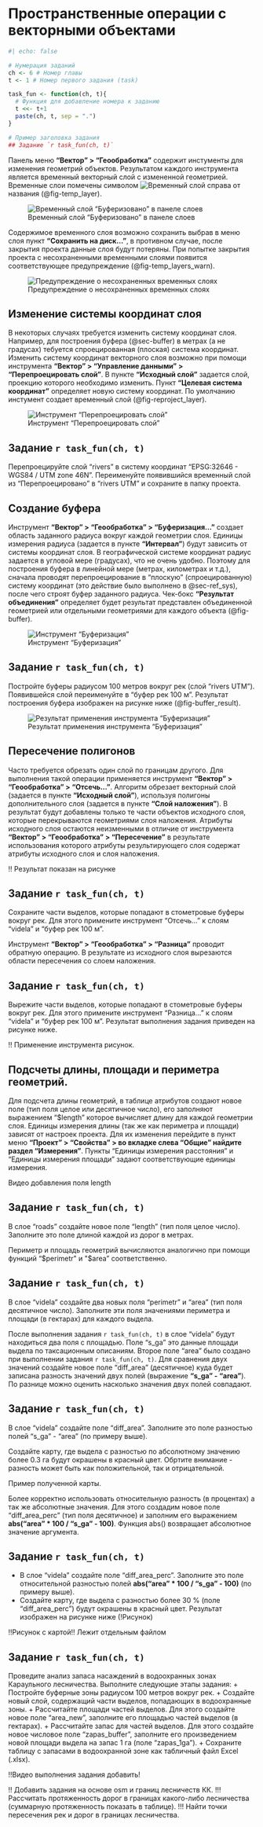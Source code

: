 # Пространственные операции с векторными объектами

```r
#| echo: false

# Нумерация заданий
ch <- 6 # Номер главы
t <- 1 # Номер первого задания (task)

task_fun <- function(ch, t){
  # Функция для добавление номера к заданию
  t <<- t+1
  paste(ch, t, sep = ".")
}

# Пример заголовка задания
## Задание `r task_fun(ch, t)`
```

Панель меню **"Вектор" > "Геообработка"** содержит инстументы для изменения геометрий объектов. Результатом каждого инструмента является временный векторный слой с измененной геометрией. Временные слои помечены символом ![Временный слой](./icons/6_1_временный слой.png) справа от названия (@fig-temp_layer).

![Временный слой "Буферизовано" в панеле слоев](./pictures/6_2_временный слой в панеле слоев.png){#fig-temp_layer}

Содержимое временного слоя возможно сохранить выбрав в меню слоя пункт **"Сохранить на диск..."**, в противном случае, после закрытия проекта данные слоя будут потеряны. При попытке закрытия проекта с несохраненными временными слоями появится соответствующее предупреждение (@fig-temp_layers_warn).

![Предупреждение о несохраненных временных слоях](./pictures/6_1_Предупреждение о временных слоях.png){#fig-temp_layers_warn}

## Изменение системы координат слоя {#sec-ref_sys}

В некоторых случаях требуется изменить систему координат слоя. Например, для построения буфера (@sec-buffer) в метрах (а не градусах) тебуется спроецированная (плоская) система координат. Изменить систему координат векторного слоя возможно при помощи инструмента **"Вектор" > "Управление данными" > "Перепроецировать слой"**. В пункте **"Исходный слой"** задается слой, проекцию которого необходимо изменить. Пункт **"Целевая система координат"** определяет новую систему координат. По умолчанию инстумент создает временный слой (@fig-reproject_layer).

![Инструмент "Перепроецировать слой"](./pictures/6_3_Перепроецировать слой.png){#fig-reproject_layer}

::: {.callout-tip}
## Задание `r task_fun(ch, t)`
Перепроецируйте слой "rivers" в систему координат "EPSG:32646 - WGS84 / UTM zone 46N". Переименуйте появившийся временный слой из "Перепроецировано" в "rivers UTM" и сохраните в папку проекта.
:::

## Создание буфера{#sec-buffer}

Инструмент **"Вектор" > "Геообработка" > "Буферизация..."** создает область заданного радиуса вокруг каждой геометрии слоя. Единицы измерения радиуса (задается в пункте **"Интервал"**) будут зависить от системы координат слоя. В географической системе координат радиус задается в угловой мере (градусах), что не очень удобно. Поэтому для построения буфера в линейной мере (метрах, километрах и т.д.), сначала проводят перепроецирование в "плоскую" (спроецированную) систему координат (это действие было выполнено в @sec-ref_sys), после чего строят буфер заданного радиуса. Чек-бокс **"Результат объединения"** определяет будет результат представлен объединенной геометрией или отдельными геометриями для каждого объекта (@fig-buffer). 

![Инструмент "Буферизация"](./pictures/6_4_инструмент буферизация.png){#fig-buffer}

::: {.callout-tip}
## Задание `r task_fun(ch, t)`
Постройте буферы радиусом 100 метров вокруг рек (слой "rivers UTM"). Появившейся слой переименуйте в "буфер рек 100 м". Результат построения буфера изображен на рисунке ниже (@fig-buffer_result).
:::

![Результат применения инструмента "Буферизация"](./pictures/6_5_результат буферизации.png){#fig-buffer_result}

## Пересечение полигонов    

Часто требуется обрезать один слой по границам другого. Для выполнения такой операции применяется инструмент **"Вектор" > "Геообработка" > "Отсечь..."**. Алгоритм обрезает векторный слой (задается в пункте **"Исходный слой"**), используя полигоны дополнительного слоя (задается в пункте **"Слой наложения"**). В результат будут добавлены только те части объектов исходного слоя, которые перекрываются геометриями слоя наложения. Атрибуты исходного слоя остаются неизменными в отличие от инструмента **"Вектор" > "Геообработка" > "Пересечение"** в результате использования которого атрибуты результирующего слоя содержат атрибуты исходного слоя и слоя наложения.

!! Результат показан на рисунке

::: {.callout-tip}
## Задание `r task_fun(ch, t)`
Сохраните части выделов, которые попадают в стометровые буферы вокруг рек. Для этого примените инструмент "Отсечь..." к слоям "videla" и "буфер рек 100 м".
:::

Инструмент **"Вектор" > "Геообработка" > "Разница"** проводит обратную операцию. В результате из исходного слоя вырезаются области пересечения со слоем наложения.

::: {.callout-tip}
## Задание `r task_fun(ch, t)`
Вырежите части выделов, которые попадают в стометровые буферы вокруг рек. Для этого примените инструмент "Разница..." к слоям "videla" и "буфер рек 100 м". Результат выполнения задания приведен на рисунке ниже.
:::

!! Применение инструмента рисунок.


## Подсчеты длины, площади и периметра геометрий.

Для подсчета длины геометрий, в таблице атрибутов создают новое поле (тип поля целое или десятичное число), его заполняют выражением "$length" которое вычисляет длину для каждой геометрии слоя. Единицы измерения длины (так же как периметра и площади) зависят от настроек проекта. Для их изменения перейдите в пункт меню **"Проект" > "Свойства" > во вкладке слева "Общие" найдите раздел "Измерения"**. Пункты "Единицы измерения расстояния" и "Единицы измерения площади" задают соответствующие единицы измерения.

Видео добавления поля length

::: {.callout-tip}
## Задание `r task_fun(ch, t)`
В слое "roads" создайте новое поле "length" (тип поля целое число). Заполните это поле длиной каждой из дорог в метрах.
:::

Периметр и площадь геометрий вычисляются аналогично при помощи функций "$perimetr" и "$area" соответственно.

::: {.callout-tip}
## Задание `r task_fun(ch, t)`
В слое "videla" создайте два новых поля "perimetr" и "area" (тип поля десятичное число). Заполните эти поля значениями периметра и площади (в гектарах) для каждого выдела.
:::

После выполнения задания `r task_fun(ch, t)` в слое "videla" будут находиться два поля с площадью. Поле "s_ga" это данные площади выдела по таксационным описаниям. Второе поле "area" было создано при выполнении задания `r task_fun(ch, t)`. Для сравнения двух значений создайте новое поле "diff_area" (десятичное) куда будет записана разность значений двух полей (выражение **"s_ga" -  "area"**). По разнице можно оценить насколько значения двух полей совпадают.

::: {.callout-tip}
## Задание `r task_fun(ch, t)`
В слое "videla" создайте поле "diff_area". Заполните это поле разностью полей "s_ga" - "area" (по примеру выше). 

Создайте карту, где выдела с разностью по абсолютному значению более 0.3 га будут окрашены в красный цвет. Обртите внимание - разность может быть как положительной, так и отрицательной.
:::

Пример полученной карты.

Более корректно использовать относительную разность (в процентах) а так же абсолютные значения. Для этого создадим новое поле "diff_area_perc" (тип поля десятичное) и заполним его выражением **abs("area" * 100 / "s_ga" - 100)**. Функция abs() возвращает абсолютное значение аргумента.

::: {.callout-tip}
## Задание `r task_fun(ch, t)`
+ В слое "videla" создайте поле "diff_area_perc". Заполните это поле относительной разностью полей **abs("area" * 100 / "s_ga" - 100)** (по примеру выше). 
+ Создайте карту, где выдела с разностью более 30 % (поле "diff_area_perc") будут окрашены в красный цвет. Результат изображен на рисунке ниже (!Рисунок)
:::

!!Рисунок с картой!! Лежит отдельным файлом


::: {.callout-tip}
## Задание `r task_fun(ch, t)`
Проведите анализ запаса насаждений в водоохранных зонах Караульного лесничества. Выполните следующие этапы задания:
+ Постройте буферные зоны радиусом 100 метров вокруг рек.
+ Создайте новый слой, содержащий части выделов, попадающих в водоохранные зоны.
+ Рассчитайте площади частей выделов. Для этого создайте новое поле "area_new", заполните его площадью частей выделов (в гектарах).
+ Рассчитайте запас для частей выделов. Для этого создайте новое числовое поле "zapas_buffer", заполните его произведением новой площади выдела на запас 1 га (поле "zapas_1ga").
+ Сохраните таблицу с запасами в водоохранной зоне как табличный файл Excel (.xlsx).
:::


!!Видео выполнения задания добавить!



!! Добавить задания на основе osm и границ лесничеств КК.
!!! Рассчитать протяженность дорог в границах какого-либо лесничества (суммарную протяженность показать в таблице).
!!! Найти точки пересечения рек и дорог в границах лесничества.










